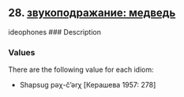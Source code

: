 ## 28. <a href =  'https://agricolamz.github.io/The_Circassian_Isoglosses_Database/28.html'>звукоподражание: медведь</a>
ideophones
### Description



### Values
There are the following value for each idiom:

* Shapsug  pəχ-č'ərχ [Керашева 1957: 278] 

